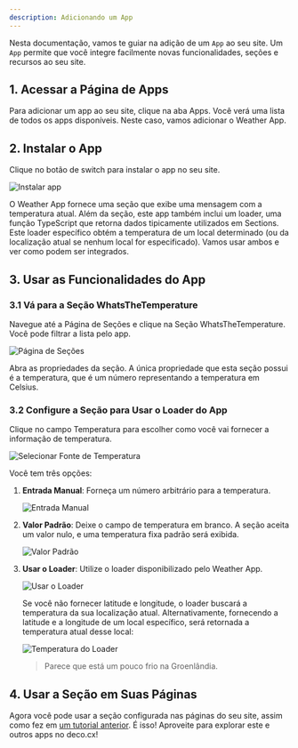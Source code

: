 ```yaml
---
description: Adicionando um App
---
```


Nesta documentação, vamos te guiar na adição de um `App` ao seu site. Um `App`
permite que você integre facilmente novas funcionalidades, seções e recursos ao
seu site.

## 1. Acessar a Página de Apps

Para adicionar um app ao seu site, clique na aba Apps. Você verá uma lista de
todos os apps disponíveis. Neste caso, vamos adicionar o Weather App.

## 2. Instalar o App

Clique no botão de switch para instalar o app no seu site.

![Instalar app](/docs/getting-started/adding-an-app/install-app.png)

O Weather App fornece uma seção que exibe uma mensagem com a temperatura atual.
Além da seção, este app também inclui um loader, uma função TypeScript que
retorna dados tipicamente utilizados em Sections. Este loader específico obtém a
temperatura de um local determinado (ou da localização atual se nenhum local for
especificado). Vamos usar ambos e ver como podem ser integrados.

## 3. Usar as Funcionalidades do App

### 3.1 Vá para a Seção WhatsTheTemperature

Navegue até a Página de Seções e clique na Seção WhatsTheTemperature. Você pode
filtrar a lista pelo app.

![Página de Seções](/docs/getting-started/adding-an-app/sections-page.png)

Abra as propriedades da seção. A única propriedade que esta seção possui é a
temperatura, que é um número representando a temperatura em Celsius.

### 3.2 Configure a Seção para Usar o Loader do App

Clique no campo Temperatura para escolher como você vai fornecer a informação de
temperatura.

![Selecionar Fonte de Temperatura](/docs/getting-started/adding-an-app/select-source.png)

Você tem três opções:

1. **Entrada Manual**: Forneça um número arbitrário para a temperatura.

   ![Entrada Manual](/docs/getting-started/adding-an-app/manual-entry.png)

2. **Valor Padrão**: Deixe o campo de temperatura em branco. A seção aceita um
   valor nulo, e uma temperatura fixa padrão será exibida.

   ![Valor Padrão](/docs/getting-started/adding-an-app/default-value.png)

3. **Usar o Loader**: Utilize o loader disponibilizado pelo Weather App.

   ![Usar o Loader](/docs/getting-started/adding-an-app/use-loader.png)

   Se você não fornecer latitude e longitude, o loader buscará a temperatura da
   sua localização atual. Alternativamente, fornecendo a latitude e a longitude
   de um local específico, será retornada a temperatura atual desse local:

   ![Temperatura do Loader](/docs/getting-started/adding-an-app/loader-temperature.png)

   > Parece que está um pouco frio na Groenlândia.

## 4. Usar a Seção em Suas Páginas

Agora você pode usar a seção configurada nas páginas do seu site, assim como fez
em [um tutorial anterior](/docs/pt/getting-started/creating-a-new-page). É isso!
Aproveite para explorar este e outros apps no deco.cx!
